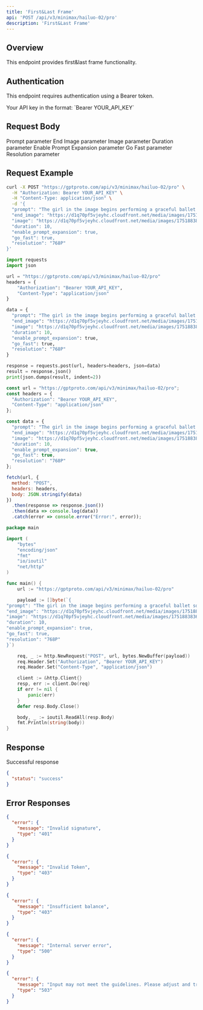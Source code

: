 ```yaml
---
title: 'First&Last Frame'
api: 'POST /api/v3/minimax/hailuo-02/pro'
description: 'First&Last Frame'
---
```


## Overview

This endpoint provides first&last frame functionality.

## Authentication

This endpoint requires authentication using a Bearer token.

<ParamField header="Authorization" type="string" required default="sk-***********">
  Your API key in the format: `Bearer YOUR_API_KEY`
</ParamField>

## Request Body

<ParamField body="prompt" type="string" required default="The girl in the image begins performing a graceful ballet solo on a grand theater stage, she twirls and lifts one leg into an arabesque, soft spotlight follows her every move, cinematic lighting, slow camera pan from left to right, elegant and fluid motion">
  Prompt parameter
</ParamField>

<ParamField body="end_image" type="string"  default="https://d1q70pf5vjeyhc.cloudfront.net/media/images/1751883836278138425_vVeazvso.jpeg">
  End Image parameter
</ParamField>

<ParamField body="image" type="string"  default="https://d1q70pf5vjeyhc.cloudfront.net/media/images/1751883836278138425_vVeazvso.jpeg">
  Image parameter
</ParamField>

<ParamField body="duration" type="integer"  default="10">
  Duration parameter
</ParamField>

<ParamField body="enable_prompt_expansion" type="boolean"  default="true">
  Enable Prompt Expansion parameter
</ParamField>

<ParamField body="go_fast" type="boolean"  default="true">
  Go Fast parameter
</ParamField>

<ParamField body="resolution" type="string"  default="768P">
  Resolution parameter
</ParamField>

## Request Example

<CodeGroup>

```bash cURL
curl -X POST "https://gptproto.com/api/v3/minimax/hailuo-02/pro" \
  -H "Authorization: Bearer YOUR_API_KEY" \
  -H "Content-Type: application/json" \
  -d '{
  "prompt": "The girl in the image begins performing a graceful ballet solo on a grand theater stage, she twirls and lifts one leg into an arabesque, soft spotlight follows her every move, cinematic lighting, slow camera pan from left to right, elegant and fluid motion",
  "end_image": "https://d1q70pf5vjeyhc.cloudfront.net/media/images/1751883836278138425_vVeazvso.jpeg",
  "image": "https://d1q70pf5vjeyhc.cloudfront.net/media/images/1751883836278138425_vVeazvso.jpeg",
  "duration": 10,
  "enable_prompt_expansion": true,
  "go_fast": true,
  "resolution": "768P"
}'
```

```python Python
import requests
import json

url = "https://gptproto.com/api/v3/minimax/hailuo-02/pro"
headers = {
    "Authorization": "Bearer YOUR_API_KEY",
    "Content-Type": "application/json"
}

data = {
  "prompt": "The girl in the image begins performing a graceful ballet solo on a grand theater stage, she twirls and lifts one leg into an arabesque, soft spotlight follows her every move, cinematic lighting, slow camera pan from left to right, elegant and fluid motion",
  "end_image": "https://d1q70pf5vjeyhc.cloudfront.net/media/images/1751883836278138425_vVeazvso.jpeg",
  "image": "https://d1q70pf5vjeyhc.cloudfront.net/media/images/1751883836278138425_vVeazvso.jpeg",
  "duration": 10,
  "enable_prompt_expansion": true,
  "go_fast": true,
  "resolution": "768P"
}

response = requests.post(url, headers=headers, json=data)
result = response.json()
print(json.dumps(result, indent=2))
```

```javascript JavaScript
const url = "https://gptproto.com/api/v3/minimax/hailuo-02/pro";
const headers = {
  "Authorization": "Bearer YOUR_API_KEY",
  "Content-Type": "application/json"
};

const data = {
  "prompt": "The girl in the image begins performing a graceful ballet solo on a grand theater stage, she twirls and lifts one leg into an arabesque, soft spotlight follows her every move, cinematic lighting, slow camera pan from left to right, elegant and fluid motion",
  "end_image": "https://d1q70pf5vjeyhc.cloudfront.net/media/images/1751883836278138425_vVeazvso.jpeg",
  "image": "https://d1q70pf5vjeyhc.cloudfront.net/media/images/1751883836278138425_vVeazvso.jpeg",
  "duration": 10,
  "enable_prompt_expansion": true,
  "go_fast": true,
  "resolution": "768P"
};

fetch(url, {
  method: "POST",
  headers: headers,
  body: JSON.stringify(data)
})
  .then(response => response.json())
  .then(data => console.log(data))
  .catch(error => console.error("Error:", error));
```

```go Go
package main

import (
    "bytes"
    "encoding/json"
    "fmt"
    "io/ioutil"
    "net/http"
)

func main() {
    url := "https://gptproto.com/api/v3/minimax/hailuo-02/pro"

    payload := []byte(`{
"prompt": "The girl in the image begins performing a graceful ballet solo on a grand theater stage, she twirls and lifts one leg into an arabesque, soft spotlight follows her every move, cinematic lighting, slow camera pan from left to right, elegant and fluid motion",
"end_image": "https://d1q70pf5vjeyhc.cloudfront.net/media/images/1751883836278138425_vVeazvso.jpeg",
"image": "https://d1q70pf5vjeyhc.cloudfront.net/media/images/1751883836278138425_vVeazvso.jpeg",
"duration": 10,
"enable_prompt_expansion": true,
"go_fast": true,
"resolution": "768P"
}`)

    req, _ := http.NewRequest("POST", url, bytes.NewBuffer(payload))
    req.Header.Set("Authorization", "Bearer YOUR_API_KEY")
    req.Header.Set("Content-Type", "application/json")

    client := &http.Client{}
    resp, err := client.Do(req)
    if err != nil {
        panic(err)
    }
    defer resp.Body.Close()

    body, _ := ioutil.ReadAll(resp.Body)
    fmt.Println(string(body))
}
```

</CodeGroup>

## Response

<ResponseField name="Success" type="200">
  Successful response

```json
{
  "status": "success"
}
```
</ResponseField>

## Error Responses

<ResponseExample>

```json 401 - Invalid signature
{
  "error": {
    "message": "Invalid signature",
    "type": "401"
  }
}
```

```json 403 - Invalid Token
{
  "error": {
    "message": "Invalid Token",
    "type": "403"
  }
}
```

```json 403 - Insufficient balance
{
  "error": {
    "message": "Insufficient balance",
    "type": "403"
  }
}
```

```json 500 - Internal server error
{
  "error": {
    "message": "Internal server error",
    "type": "500"
  }
}
```

```json 503 - Content policy violation
{
  "error": {
    "message": "Input may not meet the guidelines. Please adjust and try again.",
    "type": "503"
  }
}
```

</ResponseExample>

